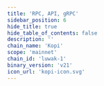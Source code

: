 ```yaml
---
title: 'RPC, API, gRPC'
sidebar_position: 6
hide_title: true
hide_table_of_contents: false
description: ''
chain_name: 'Kopi'
scope: 'mainnet'
chain_id: 'luwak-1'
binary_version: 'v21'
icon_url: 'kopi-icon.svg'
---
```



<PageTitle
  iconUrl="img/kopi-icon.svg"
  title="Kopi NODERS Public Endpoints"
  chainId="luwak-1"
  version="v21"
/>

<Endpoints
  api="https://kopi-api.noders.services"
  rpc="https://kopi-rpc.noders.services"
  grpc="kopi-grpc.noders.services:443"
  jsonRpc=""
/>